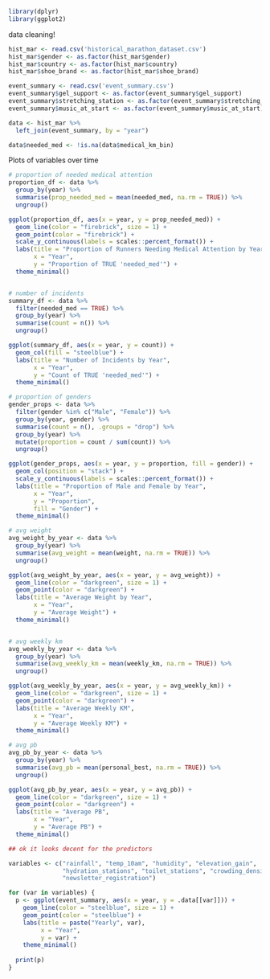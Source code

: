```{r}
library(dplyr)
library(ggplot2)
```

data cleaning!
```{r}
hist_mar <- read.csv('historical_marathon_dataset.csv')
hist_mar$gender <- as.factor(hist_mar$gender)
hist_mar$country <- as.factor(hist_mar$country)
hist_mar$shoe_brand <- as.factor(hist_mar$shoe_brand)

event_summary <- read.csv('event_summary.csv')
event_summary$gel_support <- as.factor(event_summary$gel_support)
event_summary$stretching_station <- as.factor(event_summary$stretching_station)
event_summary$music_at_start <- as.factor(event_summary$music_at_start)

data <- hist_mar %>%
  left_join(event_summary, by = "year")

data$needed_med <- !is.na(data$medical_km_bin)
```



Plots of variables over time

```{r}
# proportion of needed medical attention
proportion_df <- data %>%
  group_by(year) %>%
  summarise(prop_needed_med = mean(needed_med, na.rm = TRUE)) %>%
  ungroup()

ggplot(proportion_df, aes(x = year, y = prop_needed_med)) +
  geom_line(color = "firebrick", size = 1) +
  geom_point(color = "firebrick") +
  scale_y_continuous(labels = scales::percent_format()) +
  labs(title = "Proportion of Runners Needing Medical Attention by Year",
       x = "Year",
       y = "Proportion of TRUE 'needed_med'") +
  theme_minimal()


# number of incidents
summary_df <- data %>%
  filter(needed_med == TRUE) %>%
  group_by(year) %>%
  summarise(count = n()) %>%
  ungroup()

ggplot(summary_df, aes(x = year, y = count)) +
  geom_col(fill = "steelblue") +
  labs(title = "Number of Incidents by Year",
       x = "Year",
       y = "Count of TRUE 'needed_med'") +
  theme_minimal()

# proportion of genders
gender_props <- data %>%
  filter(gender %in% c("Male", "Female")) %>% 
  group_by(year, gender) %>%
  summarise(count = n(), .groups = "drop") %>%
  group_by(year) %>%
  mutate(proportion = count / sum(count)) %>%
  ungroup()

ggplot(gender_props, aes(x = year, y = proportion, fill = gender)) +
  geom_col(position = "stack") +
  scale_y_continuous(labels = scales::percent_format()) +
  labs(title = "Proportion of Male and Female by Year",
       x = "Year",
       y = "Proportion",
       fill = "Gender") +
  theme_minimal()

# avg weight
avg_weight_by_year <- data %>%
  group_by(year) %>%
  summarise(avg_weight = mean(weight, na.rm = TRUE)) %>%
  ungroup()

ggplot(avg_weight_by_year, aes(x = year, y = avg_weight)) +
  geom_line(color = "darkgreen", size = 1) +
  geom_point(color = "darkgreen") +
  labs(title = "Average Weight by Year",
       x = "Year",
       y = "Average Weight") +
  theme_minimal()


# avg weekly km
avg_weekly_by_year <- data %>%
  group_by(year) %>%
  summarise(avg_weekly_km = mean(weekly_km, na.rm = TRUE)) %>%
  ungroup()

ggplot(avg_weekly_by_year, aes(x = year, y = avg_weekly_km)) +
  geom_line(color = "darkgreen", size = 1) +
  geom_point(color = "darkgreen") +
  labs(title = "Average Weekly KM",
       x = "Year",
       y = "Average Weekly KM") +
  theme_minimal()

# avg pb
avg_pb_by_year <- data %>%
  group_by(year) %>%
  summarise(avg_pb = mean(personal_best, na.rm = TRUE)) %>%
  ungroup()

ggplot(avg_pb_by_year, aes(x = year, y = avg_pb)) +
  geom_line(color = "darkgreen", size = 1) +
  geom_point(color = "darkgreen") +
  labs(title = "Average PB",
       x = "Year",
       y = "Average PB") +
  theme_minimal()

## ok it looks decent for the predictors

variables <- c("rainfall", "temp_10am", "humidity", "elevation_gain",
               "hydration_stations", "toilet_stations", "crowding_density",
               "newsletter_registration")

for (var in variables) {
  p <- ggplot(event_summary, aes(x = year, y = .data[[var]])) +
    geom_line(color = "steelblue", size = 1) +
    geom_point(color = "steelblue") +
    labs(title = paste("Yearly", var),
         x = "Year",
         y = var) +
    theme_minimal()
  
  print(p)
}


```









